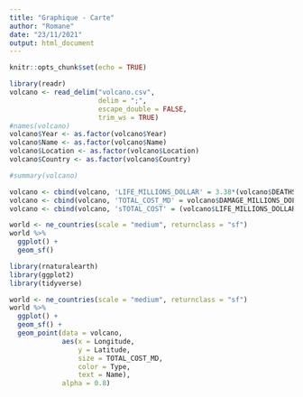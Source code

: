 ```yaml
---
title: "Graphique - Carte"
author: "Romane"
date: "23/11/2021"
output: html_document
---
```


```r
knitr::opts_chunk$set(echo = TRUE)
```

```r
library(readr)
volcano <- read_delim("volcano.csv",
                      delim = ";", 
                      escape_double = FALSE,
                      trim_ws = TRUE)
#names(volcano)
volcano$Year <- as.factor(volcano$Year)
volcano$Name <- as.factor(volcano$Name)
volcano$Location <- as.factor(volcano$Location)
volcano$Country <- as.factor(volcano$Country)

#summary(volcano)

volcano <- cbind(volcano, 'LIFE_MILLIONS_DOLLAR' = 3.38*(volcano$DEATHS))
volcano <- cbind(volcano, 'TOTAL_COST_MD' = volcano$DAMAGE_MILLIONS_DOLLARS + volcano$LIFE_MILLIONS_DOLLAR)
volcano <- cbind(volcano, 'sTOTAL_COST' = (volcano$LIFE_MILLIONS_DOLLAR)/1000)
```


```r
world <- ne_countries(scale = "medium", returnclass = "sf")
world %>% 
  ggplot() + 
  geom_sf()
```



```r
library(rnaturalearth)
library(ggplot2)
library(tidyverse)

world <- ne_countries(scale = "medium", returnclass = "sf")
world %>% 
  ggplot() + 
  geom_sf() +
  geom_point(data = volcano,
             aes(x = Longitude,
                 y = Latitude,
                 size = TOTAL_COST_MD,
                 color = Type,
                 text = Name),
             alpha = 0.8)

```



